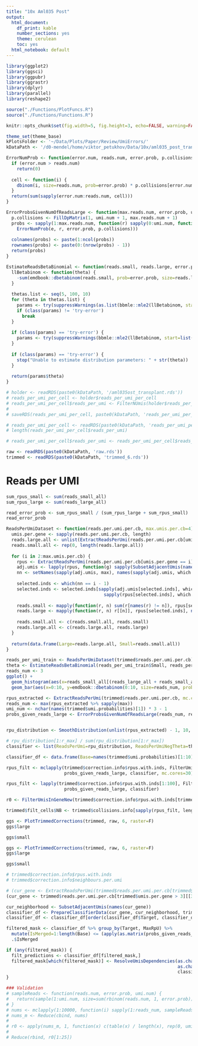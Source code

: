 ```yaml
---
title: "10x Aml035 Post"
output:
  html_document:
    df_print: kable
    number_sections: yes
    theme: cerulean
    toc: yes
  html_notebook: default
---
```


```r
library(ggplot2)
library(ggsci)
library(ggpubr)
library(ggrastr)
library(dplyr)
library(parallel)
library(reshape2)

source("./Functions/PlotFuncs.R")
source("./Functions/Functions.R")

knitr::opts_chunk$set(fig.width=5, fig.height=3, echo=FALSE, warning=FALSE, message=FALSE)

theme_set(theme_base)
kPlotsFolder <- '~/Data/Plots/Paper/Review/UmiErrors/'
kDataPath <- '/d0-mendel/home/viktor_petukhov/Data/10x/aml035_post_transplant/est_10_20_umi_quality/'
```

```r
ErrorNumProb <- function(error.num, reads.num, error.prob, p.collisions) {
  if (error.num > reads.num)
    return(0)
  
  cell <- function(i) {
    dbinom(i, size=reads.num, prob=error.prob) * p.collisions[error.num + 1, i + 1]
  }
  return(sum(sapply(error.num:reads.num, cell)))
}

ErrorProbsGivenNumOfReadsLarge <- function(max.reads.num, error.prob, umi.num) {
  p.collisions <- FillDpMatrix(1, umi.num + 1, max.reads.num + 1)
  probs <- sapply(1:max.reads.num, function(r) sapply(0:umi.num, function(e) 
    ErrorNumProb(e, r, error.prob, p.collisions)))
  
  colnames(probs) <- paste(1:ncol(probs))
  rownames(probs) <- paste(0:(nrow(probs) - 1))
  return(probs)
}

EstimateReadsBetaBinomial <- function(reads.small, reads.large, error.prob) {
  llBetabinom <- function(theta) {
    -sum(emdbook::dbetabinom(reads.small, prob=error.prob, size=reads.large + reads.small, theta=theta, log=TRUE))
  }
  
  thetas.list <- seq(5, 100, 10)
  for (theta in thetas.list) {
    params <- try(suppressWarnings(as.list(bbmle::mle2(llBetabinom, start=list(theta=theta))@fullcoef)), silent=T)
    if (class(params) != 'try-error')
      break
  }
  
  if (class(params) == 'try-error') {
    params <- try(suppressWarnings(bbmle::mle2(llBetabinom, start=list(theta=20), method='Nelder-Mead')@fullcoef), silent=T)
  }
  
  if (class(params) == 'try-error') {
    stop("Unable to estimate distribution parameters: " + str(theta))
  }
  
  return(params$theta)
}
```

```r
# holder <- readRDS(paste0(kDataPath, '/aml035ost_transplant.rds'))
# reads_per_umi_per_cell <- holder$reads_per_umi_per_cell
# reads_per_umi_per_cell$reads_per_umi <- FilterNUmis(holder$reads_per_umi_per_cell$reads_per_umi)
# 
# saveRDS(reads_per_umi_per_cell, paste0(kDataPath, 'reads_per_umi_per_cell.rds'))

# reads_per_umi_per_cell <- readRDS(paste0(kDataPath, 'reads_per_umi_per_cell.rds'))
# length(reads_per_umi_per_cell$reads_per_umi)
```
```r
# reads_per_umi_per_cell$reads_per_umi <- reads_per_umi_per_cell$reads_per_umi[1:100000]
```

```r
raw <- readRDS(paste0(kDataPath, 'raw.rds'))
trimmed <- readRDS(paste0(kDataPath, 'trimmed_6.rds'))
```

# Reads per UMI
```r
sum_rpus_small <- sum(reads_small_all)
sum_rpus_large <- sum(reads_large_all)

read_error_prob <- sum_rpus_small / (sum_rpus_large + sum_rpus_small)
read_error_prob
```

```r
ReadsPerUmiDataset <- function(reads.per.umi.per.cb, max.umis.per.cb=4) {
  umis.per.gene <- sapply(reads.per.umi.per.cb, length)
  reads.large.all <- unlist(ExtractReadsPerUmi(reads.per.umi.per.cb[umis.per.gene == 1]))
  reads.small.all <- rep(0, length(reads.large.all))
  
  for (i in 2:max.umis.per.cb) {
    rpus <- ExtractReadsPerUmi(reads.per.umi.per.cb[umis.per.gene == i])
    adj.umis <- lapply(rpus, function(g) sapply(SubsetAdjacentUmis(names(g)), length))
    nn <- setNames(sapply(adj.umis, max), names(sapply(adj.umis, which.max)))
    
    selected.inds <- which(nn == i - 1)
    selected.inds <- selected.inds[sapply(adj.umis[selected.inds], which.max) == 
                                     sapply(rpus[selected.inds], which.max)]
    
    reads.small <- mapply(function(r, n) sum(r[names(r) != n]), rpus[selected.inds], names(selected.inds))
    reads.large <- mapply(function(r, n) r[[n]], rpus[selected.inds], names(selected.inds))
    
    reads.small.all <- c(reads.small.all, reads.small)
    reads.large.all <- c(reads.large.all, reads.large)
  }
  
  return(data.frame(Large=reads.large.all, Small=reads.small.all))
}
```

```r
reads_per_umi_train <- ReadsPerUmiDataset(trimmed$reads.per.umi.per.cb)
theta <- EstimateReadsBetaBinomial(reads_per_umi_train$Small, reads_per_umi_train$Large, read_error_prob)
reads_num <- 3
ggplot() + 
  geom_histogram(aes(x=reads_small_all[(reads_large_all + reads_small_all) == reads_num], y=..count.. / sum(..count..), color='Observed')) +
  geom_bar(aes(x=0:10, y=emdbook::dbetabinom(0:10, size=reads_num, prob=read_error_prob, theta=theta), color='beta'), stat='identity', width=0.5, alpha=0.5)
```

```r
rpus_extracted <- ExtractReadsPerUmi(trimmed$reads.per.umi.per.cb, mc.cores=10)
reads_num <- max(rpus_extracted %>% sapply(max))
umi_num <- nchar(names(trimmed$umi.probabilities)[1]) * 3 - 1
probs_given_reads_large <- ErrorProbsGivenNumOfReadsLarge(reads_num, read_error_prob, umi_num)


rpu_distribution <- SmoothDistribution(unlist(rpus_extracted) - 1, 10, log.probs=F)
```

```r
# rpu_distribution[1:r_max] / sum(rpu_distribution[1:r_max])
classifier <- list(ReadsPerUmi=rpu_distribution, ReadsPerUmiNegTheta=theta, ReadErrorProb=read_error_prob)
```

```r
classifier_df <- data.frame(Base=names(trimmed$umi.probabilities)[1:10], Target='AAAAAA', MinRpU=1, MaxRpU=44)
```
```r
rpus_filt <- mclapply(trimmed$correction.info$rpus.with.inds, FilterUmisInGeneNew, trimmed$umi.probabilities, 
                      probs_given_reads_large, classifier, mc.cores=30)

rpus_filt <- lapply(trimmed$correction.info$rpus.with.inds[1:100], FilterUmisInGeneNew, trimmed$umi.probabilities, 
                      probs_given_reads_large, classifier)

r0 <- FilterUmisInGeneNew(trimmed$correction.info$rpus.with.inds[trimmed$umis.per.gene == 50][[2]], trimmed$umi.probabilities, probs_given_reads_large, classifier)

trimmed$filt_cells$NB <- trimmed$collisions.info[sapply(rpus_filt, length)]
```

```r
ggs <- PlotTrimmedCorrections(trimmed, raw, 6, raster=F)
ggs$large
```

```r
ggs$small
```

```r
ggs <- PlotTrimmedCorrections(trimmed, raw, 6, raster=F)
ggs$large
```

```r
ggs$small
```



```r
# trimmed$correction.info$rpus.with.inds
# trimmed$correction.info$neighbours.per.umi

# (cur_gene <- ExtractReadsPerUmi(trimmed$reads.per.umi.per.cb[trimmed$umis.per.gene > 3][[3]], one.gene=T))
(cur_gene <- trimmed$reads.per.umi.per.cb[trimmed$umis.per.gene > 3][[3]]) # [[3]]

cur_neighborhood <- SubsetAdjacentUmis(names(cur_gene))
classifier_df <- PrepareClassifierData(cur_gene, cur_neighborhood, trimmed$umi.probabilities)
classifier_df <- classifier_df[order(classifier_df$Target, classifier_df$Base),]

filtered_mask <- classifier_df %>% group_by(Target, MaxRpU) %>% 
  mutate(IsMerged=1:length(Base) <= (apply(as.matrix(probs_given_reads_large[, MaxRpU]), 2, which.max) - 1)) %>%
  .$IsMerged

if (any(filtered_mask)) {
  filt_predictions <- classifier_df[filtered_mask,]
  filtered_mask[which(filtered_mask)] <- ResolveUmisDependencies(as.character(classifier_df$Base),
                                                                 as.character(classifier_df$Target),
                                                                 classifier_df$MaxRpU)
}
```

```r
### Validation
# sampleReads <- function(reads.num, error.prob, umi.num) {
#   return(sample(1:umi.num, size=sum(rbinom(reads.num, 1, error.prob)), replace=T) %>% unique() %>% length())
# }
# nums <- mclapply(1:10000, function(i) sapply(1:reads_num, sampleReads, read_error_prob, umi_num), mc.cores=30)
# nums_m <- Reduce(cbind, nums)
# 
# r0 <- apply(nums_m, 1, function(x) c(table(x) / length(x), rep(0, umi_num - max(x))))
# 
# Reduce(rbind, r0[1:25])
```

